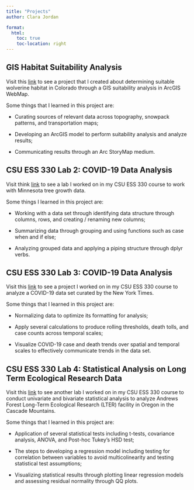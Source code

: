 ```yaml
---
title: "Projects"
author: Clara Jordan

format: 
  html:
    toc: true
    toc-location: right
---
```


## GIS Habitat Suitability Analysis

Visit this [link](https://www.arcgis.com/sharing/rest/oauth2/authorize?client_id=arcgisstorymaps&response_type=token&expiration=20160&redirect_uri=https%3A%2F%2Fstorymaps.arcgis.com%2Foauth-callback%3FreturnURL%3D%252Fstories%252F934be7c488d64c40a81005f906f169f7&hideCancel=true&showSignupOption=true&force_login=true) to see a project that I created about determining suitable wolverine habitat in Colorado through a GIS suitability analysis in ArcGIS WebMap.

Some things that I learned in this project are:

-   Curating sources of relevant data across topography, snowpack patterns, and transportation maps;

-   Developing an ArcGIS model to perform suitability analysis and analyze results;

-   Communicating results through an Arc StoryMap medium.

## CSU ESS 330 Lab 2: COVID-19 Data Analysis

Visit think [link](https://github.com/ClaraJordan/Lab2_MinnesotaTreeGrowth.git) to see a lab I worked on in my CSU ESS 330 course to work with Minnesota tree growth data.

Some things I learned in this project are:

-   Working with a data set through identifying data structure through columns, rows, and creating / renaming new columns;

-   Summarizing data through grouping and using functions such as case when and if else;

-   Analyzing grouped data and applying a piping structure through dplyr verbs.

## CSU ESS 330 Lab 3: COVID-19 Data Analysis

Visit this [link](https://github.com/ClaraJordan/CSUESS_Lab3_Covid.git) to see a project I worked on in my CSU ESS 330 course to analyze a COVID-19 data set curated by the New York Times.

Some things that I learned in this project are:

-   Normalizing data to optimize its formatting for analysis;

-   Apply several calculations to produce rolling thresholds, death tolls, and case counts across temporal scales;

-   Visualize COVID-19 case and death trends over spatial and temporal scales to effectively communicate trends in the data set.

## CSU ESS 330 Lab 4: Statistical Analysis on Long Term Ecological Research Data

Visit this [link](https://github.com/ClaraJordan/Lab4_LTER.git) to see another lab I worked on in my CSU ESS 330 course to conduct univariate and bivariate statistical analysis to analyze Andrews Forest Long-Term Ecological Research (LTER) facility in Oregon in the Cascade Mountains.

Some things that I learned in this project are:

-   Application of several statistical tests including t-tests, covariance analysis, ANOVA, and Post-hoc Tukey's HSD test;

-   The steps to developing a regression model including testing for correlation between variables to avoid multicolinearity and testing statistical test assumptions;

-   Visualizing statistical results through plotting linear regression models and assessing residual normality through QQ plots.
